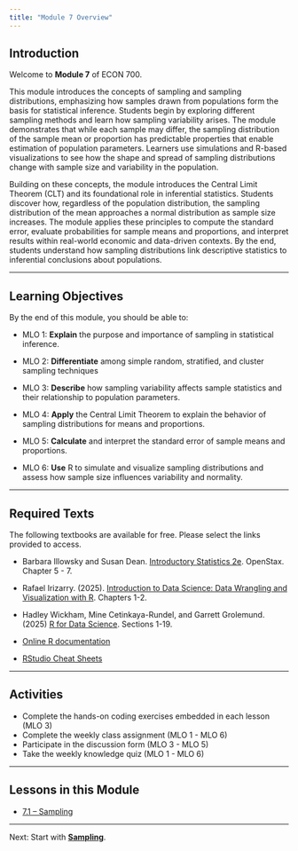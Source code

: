```yaml
---
title: "Module 7 Overview"
---
```


## Introduction

Welcome to **Module 7** of ECON 700.

This module introduces the concepts of sampling and sampling distributions, emphasizing how samples drawn from populations form the basis for statistical inference. Students begin by exploring different sampling methods and learn how sampling variability arises. The module demonstrates that while each sample may differ, the sampling distribution of the sample mean or proportion has predictable properties that enable estimation of population parameters. Learners use simulations and R-based visualizations to see how the shape and spread of sampling distributions change with sample size and variability in the population.

Building on these concepts, the module introduces the Central Limit Theorem (CLT) and its foundational role in inferential statistics. Students discover how, regardless of the population distribution, the sampling distribution of the mean approaches a normal distribution as sample size increases. The module applies these principles to compute the standard error, evaluate probabilities for sample means and proportions, and interpret results within real-world economic and data-driven contexts. By the end, students understand how sampling distributions link descriptive statistics to inferential conclusions about populations.

------------------------------------------------------------------------

## Learning Objectives

By the end of this module, you should be able to:

-   MLO 1: **Explain** the purpose and importance of sampling in statistical inference.

-   MLO 2: **Differentiate** among simple random, stratified, and cluster sampling techniques

-   MLO 3: **Describe** how sampling variability affects sample statistics and their relationship to population parameters.

-   MLO 4: **Apply** the Central Limit Theorem to explain the behavior of sampling distributions for means and proportions.

-   MLO 5: **Calculate** and interpret the standard error of sample means and proportions.

-   MLO 6: **Use** R to simulate and visualize sampling distributions and assess how sample size influences variability and normality.

------------------------------------------------------------------------

## Required Texts

The following textbooks are available for free. Please select the links provided to access.

-   Barbara Illowsky and Susan Dean. [Introductory Statistics 2e](https://openstax.org/books/introductory-statistics-2e/pages/1-introduction). OpenStax. Chapter 5 - 7.

-   Rafael Irizarry. (2025). [Introduction to Data Science: Data Wrangling and Visualization with R](https://rafalab.dfci.harvard.edu/dsbook-part-1/). Chapters 1-2.

-   Hadley Wickham, Mine Cetinkaya-Rundel, and Garrett Grolemund. (2025) [R for Data Science](https://r4ds.hadley.nz/). Sections 1-19.

-   [Online R documentation](https://cran.r-project.org/manuals.html)

-   [RStudio Cheat Sheets](https://posit.co/resources/cheatsheets/)

------------------------------------------------------------------------

## Activities

-   Complete the hands-on coding exercises embedded in each lesson (MLO 3)\
-   Complete the weekly class assignment (MLO 1 - MLO 6)\
-   Participate in the discussion form (MLO 3 - MLO 5)\
-   Take the weekly knowledge quiz (MLO 1 - MLO 6)\

------------------------------------------------------------------------

## Lessons in this Module

-   [7.1 – Sampling](mod-7-1-sampling.qmd)

------------------------------------------------------------------------

Next: Start with [**Sampling**](mod-7-1-sampling.qmd).
